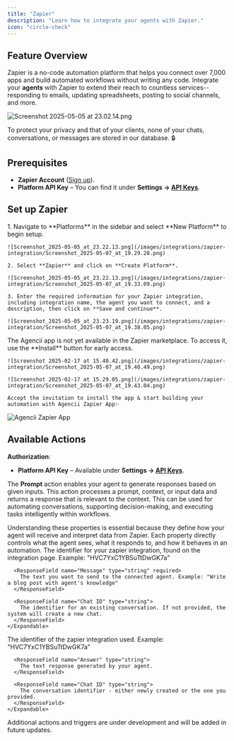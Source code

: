 ```yaml
---
title: "Zapier"
description: "Learn how to integrate your agents with Zapier."
icon: "circle-check"
---
```


## Feature Overview

Zapier is a no-code automation platform that helps you connect over 7,000 apps and build automated workflows without writing any code. Integrate your **agents** with Zapier to extend their reach to countless services--responding to emails, updating spreadsheets, posting to social channels, and more.

![Screenshot 2025-05-05 at 23.02.14.png](/images/integrations/zapier-integration/Screenshot_2025-05-05_at_23.02.14.png)

<Tip>To protect your privacy and that of your clients, none of your chats, conversations, or messages are stored in our database. 🔒</Tip>

## Prerequisites

- **Zapier Account** ([Sign up](https://zapier.com/)).
- **Platform API Key** – You can find it under **Settings → [API Keys](https://agencii.ai/settings/?tab=apiKeys)**.

## Set up Zapier

<Steps>
  <Step title="Create a Zapier Integration (Agencii)">
    1. Navigate to **Platforms** in the sidebar and select **New Platform** to begin setup.

    ![Screenshot_2025-05-05_at_23.22.13.png](/images/integrations/zapier-integration/Screenshot_2025-05-07_at_19.29.28.png)

    2. Select **Zapier** and click on **Create Platform**.

    ![Screenshot_2025-05-05_at_23.22.13.png](/images/integrations/zapier-integration/Screenshot_2025-05-07_at_19.33.09.png)

    3. Enter the required information for your Zapier integration, including integration name, the agent you want to connect, and a description, then click on **Save and continue**.

    ![Screenshot_2025-05-05_at_23.23.19.png](/images/integrations/zapier-integration/Screenshot_2025-05-07_at_19.38.05.png)
  </Step>

  <Step title="Install Zapier App on your workspace (Zapier)">
    The Agencii app is not yet available in the Zapier marketplace. To access it, use the **Install** button for early access.

    ![Screenshot 2025-02-17 at 15.40.42.png](/images/integrations/zapier-integration/Screenshot_2025-05-07_at_19.40.49.png)

    ![Screenshot 2025-02-17 at 15.29.05.png](/images/integrations/zapier-integration/Screenshot_2025-05-07_at_19.43.04.png)

    Accept the invitation to install the app & start building your automation with Agencii Zapier App✨
  </Step>
</Steps>

![Agencii Zapier App](/images/zapier-agencii-logo.svg)

## Available Actions

**Authorization**:

- **Platform API Key** – Available under **Settings → [API Keys](https://agencii.ai/settings/?tab=apiKeys)**.

<Card title="Prompt">
  <p>The <strong>Prompt</strong> action enables your agent to generate responses based on given inputs. This action processes a prompt, context, or input data and returns a response that is relevant to the context. This can be used for automating conversations, supporting decision-making, and executing tasks intelligently within workflows.</p>

  <ResponseField name="Action Input Properties">
    Understanding these properties is essential because they define how your agent will receive and interpret data from Zapier. Each property directly controls what the agent sees, what it responds to, and how it behaves in an automation.
    <Expandable title="properties" defaultOpen={true}>
      <ResponseField name="Integration ID" type="string" required>
        The identifier for your zapier integration, found on the integration page. Example: "HVC7YxC1YBSuTtDwGK7a"
      </ResponseField>

      <ResponseField name="Message" type="string" required>
        The text you want to send to the connected agent. Example: "Write a blog post with agent's knowledge"
      </ResponseField>

      <ResponseField name="Chat ID" type="string">
        The identifier for an existing conversation. If not provided, the system will create a new chat.
      </ResponseField>
    </Expandable>
  </ResponseField>
  <ResponseField name="Action Output Properties">
    <Expandable title="properties" defaultOpen={true}>
      <ResponseField name="Integration ID" type="string">
        The identifier of the zapier integration used. Example: "HVC7YxC1YBSuTtDwGK7a"
      </ResponseField>

      <ResponseField name="Answer" type="string">
        The text response generated by your agent.
      </ResponseField>

      <ResponseField name="Chat ID" type="string">
        The conversation identifier - either newly created or the one you provided.
      </ResponseField>
    </Expandable>
  </ResponseField>
</Card>

<Tip>Additional actions and triggers are under development and will be added in future updates.</Tip>
